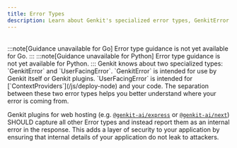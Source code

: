 ```yaml
---
title: Error Types
description: Learn about Genkit's specialized error types, GenkitError and UserFacingError, and how they are used to differentiate between internal and user-facing issues.
---
```



<div style="display: flex; justify-content: space-between; align-items: center; gap: 1rem; margin: 1rem 0 1rem 0;">
  <LanguageSelector />
  <CopyMarkdownButton />
</div>

<LanguageContent lang="go">
:::note[Guidance unavailable for Go]
Error type guidance is not yet available for Go.
:::
</LanguageContent>

<LanguageContent lang="python">
:::note[Guidance unavailable for Python]
Error type guidance is not yet available for Python.
:::
</LanguageContent>

<LanguageContent lang="js">
Genkit knows about two specialized types: `GenkitError` and `UserFacingError`.
`GenkitError` is intended for use by Genkit itself or Genkit plugins.
`UserFacingError` is intended for [`ContextProviders`](/js/deploy-node) and
your code. The separation between these two error types helps you better understand
where your error is coming from.

Genkit plugins for web hosting (e.g. [`@genkit-ai/express`](https://js.api.genkit.dev/modules/_genkit-ai_express.html) or [`@genkit-ai/next`](https://js.api.genkit.dev/modules/_genkit-ai_next.html))
SHOULD capture all other Error types and instead report them as an internal error in the response.
This adds a layer of security to your application by ensuring that internal details of your application
do not leak to attackers.
</LanguageContent>
